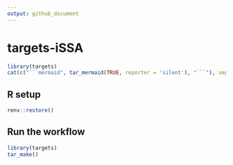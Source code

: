 ```yaml
---
output: github_document
---
```


# targets-iSSA

```r
library(targets)
cat(c("```mermaid", tar_mermaid(TRUE, reporter = 'silent'), "```"), sep = "\n")
```

## R setup

```r
renv::restore()
```


## Run the workflow

```r
library(targets)
tar_make()
```


